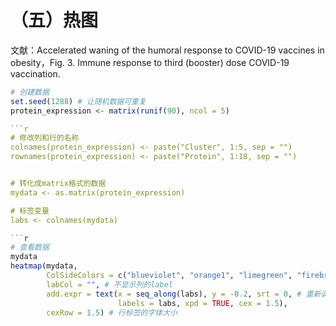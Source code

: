 # （五）热图
文献：Accelerated waning of the humoral response to COVID-19 vaccines in obesity，Fig. 3. Immune response to third (booster) dose COVID-19 vaccination. 

```r
# 创建数据
set.seed(1288) # 让随机数据可重复
protein_expression <- matrix(runif(90), ncol = 5)

```r
# 修改列和行的名称
colnames(protein_expression) <- paste("Cluster", 1:5, sep = "")
rownames(protein_expression) <- paste("Protein", 1:18, sep = "")


# 转化成matrix格式的数据
mydata <- as.matrix(protein_expression)

# 标签变量
labs <- colnames(mydata)

```r
# 查看数据
mydata
heatmap(mydata,
        ColSideColors = c("blueviolet", "orange1", "limegreen", "firebrick1", "dodgerblue3"),
        labCol = "", # 不显示列的label
        add.expr = text(x = seq_along(labs), y = -0.2, srt = 0, # 重新调整列标签的位置和角度
                        labels = labs, xpd = TRUE, cex = 1.5),
        cexRow = 1.5) # 行标签的字体大小
```
